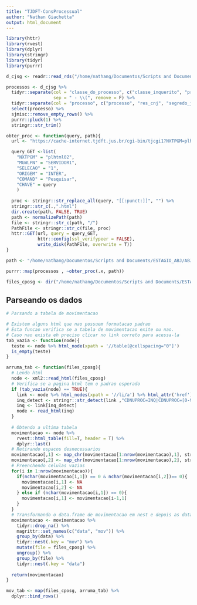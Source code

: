 ```yaml
---
title: "TJDFT-ConsProcessual"
author: "Nathan Giachetta"
output: html_document
---
```


```r
library(httr)
library(rvest)
library(dplyr)
library(stringr)
library(tidyr)
library(purrr)
```


```r
d_cjsg <- readr::read_rds("/home/nathang/Documentos/Scripts and Documents/ESTAGIO_ABJ/ABJ/tjs/jurisprudencia/TJDFT/data-raw/rds_files/data.rds")

processos <- d_cjsg %>% 
  tidyr::separate(col = "classe_do_processo", c("classe_inquerito", "processo"), 
                  sep = " - \\(", remove = F) %>% 
  tidyr::separate(col = "processo", c("processo", "res_cnj", "segredo_justica"), sep = "- ") %>% 
  select(processo) %>% 
  sjmisc::remove_empty_rows() %>% 
  purrr::pluck(1) %>% 
  stringr::str_trim()
```

```r
obter_proc <- function(query, path){
  url <- "https://cache-internet.tjdft.jus.br/cgi-bin/tjcgi1?NXTPGM=plhtml01&MGWLPN=SERVIDOR1&submit=ok&SELECAO=1&CHAVE=&ORIGEM=INTER"

  query_GET <-list(
    "NXTPGM" = "plhtml02",
    "MGWLPN" = "SERVIDOR1",
    "SELECAO" = "1",
    "ORIGEM" = "INTER",
    "COMAND" = "Pesquisar",
    "CHAVE" = query
    )
  
  proc <- stringr::str_replace_all(query, "[[:punct:]]", "") %>% 
  stringr::str_c(.,".html")
  dir.create(path, FALSE, TRUE)
  path <- normalizePath(path)
  file <- stringr::str_c(path, "/")
  PathFile <- stringr::str_c(file, proc)
  httr::GET(url, query = query_GET,
            httr::config(ssl_verifypeer = FALSE),
            write_disk(PathFile, overwrite = T))
}

path <- "/home/nathang/Documentos/Scripts and Documents/ESTAGIO_ABJ/ABJ/tjs/consulta_processual/TJDFT/data-raw/d_cposg"

purrr::map(processos , ~obter_proc(.x, path))

files_cposg <- dir("/home/nathang/Documentos/Scripts and Documents/ESTAGIO_ABJ/ABJ/tjs/consulta_processual/TJDFT/data-raw/d_cposg/", full.names = TRUE)
```

## Parseando os dados

```r
# Parsando a tabela de movimentacao

# Existem alguns html que nao possuem formatacao padrao
# Esta funcao verifica se a tabela de movimentacao exite ou nao.
# Caso nao exista eh preciso clicar no link correto para acessa-la
tab_vazia <- function(node){
  teste <- node %>% html_node(xpath = '//table[@cellspacing="0"]')
  is_empty(teste)
}

arruma_tab <- function(files_cposg){
  # Lendo html
  node <- xml2::read_html(files_cposg)
  # Verifica se a pagina html tem o padrao esperado
  if (tab_vazia(node) == TRUE){
    link <- node %>% html_nodes(xpath = '//li/a') %>% html_attr('href')
    inq_detect <- stringr::str_detect(link ,"CDNUPROC=INQ|CDNUPROC=[0-9]+INQ")
    inq <- link[inq_detect]
    node <- read_html(inq)
  }
  
  # Obtendo a ultima tabela
  movimentacao <- node %>% 
    rvest::html_table(fill=T, header = T) %>% 
    dplyr::last()
  # Retirando espacos desnecessarios
  movimentacao[,1] <- map_chr(movimentacao[1:nrow(movimentacao),1], stringr::str_trim)
  movimentacao[,2] <- map_chr(movimentacao[1:nrow(movimentacao),2], stringr::str_trim)
  # Preenchendo celulas vazias
  for(i in 1:nrow(movimentacao)){
    if(nchar(movimentacao[i,1]) == 0 & nchar(movimentacao[i,2])== 0){
      movimentacao[i,1] <- NA
      movimentacao[i,2] <- NA
    } else if (nchar(movimentacao[i,1]) == 0){
      movimentacao[i,1] <- movimentacao[i-1,1]
    }
  }
  # Transformando o data.frame de movimentacao em nest e depois as datas em nest
  movimentacao <- movimentacao %>% 
    tidyr::drop_na() %>% 
    magrittr::set_names(c("data", "mov")) %>%
    group_by(data) %>% 
    tidyr::nest(.key = "mov") %>% 
    mutate(file = files_cposg) %>% 
    ungroup() %>% 
    group_by(file) %>% 
    tidyr::nest(.key = "data")
  
  return(movimentacao)
}

mov_tab <- map(files_cposg, arruma_tab) %>% 
  dplyr::bind_rows()
```

